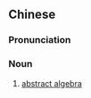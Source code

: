 ==Chinese==
{{zh-forms|s=抽象代数学|type=23}}
{{zh-wp}}

===Pronunciation===
{{zh-pron
|m=chōuxiàng dàishùxué
|cat=n
}}

===Noun===
{{zh-noun}}

# {{lb|zh|mathematics}} [[abstract algebra]]